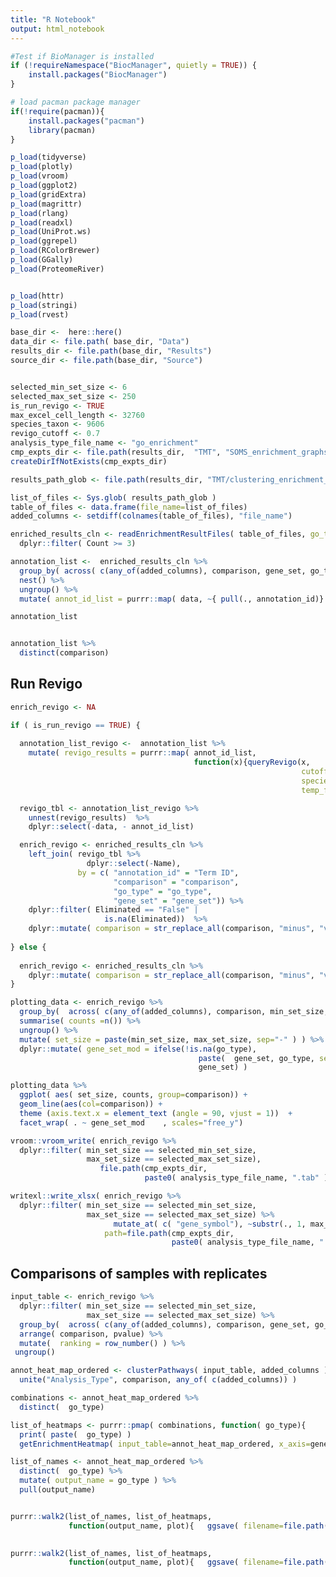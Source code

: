```yaml
---
title: "R Notebook"
output: html_notebook
---
```



```r


#Test if BioManager is installed 
if (!requireNamespace("BiocManager", quietly = TRUE)) {
    install.packages("BiocManager")
}

# load pacman package manager
if(!require(pacman)){
    install.packages("pacman")
    library(pacman)
}

p_load(tidyverse)
p_load(plotly)
p_load(vroom)
p_load(ggplot2)
p_load(gridExtra)
p_load(magrittr)
p_load(rlang)
p_load(readxl)
p_load(UniProt.ws)
p_load(ggrepel)
p_load(RColorBrewer)
p_load(GGally)
p_load(ProteomeRiver)


p_load(httr)
p_load(stringi)
p_load(rvest)
```



```r
base_dir <-  here::here() 
data_dir <- file.path( base_dir, "Data")
results_dir <- file.path(base_dir, "Results")
source_dir <- file.path(base_dir, "Source")



```

```r
selected_min_set_size <- 6
selected_max_set_size <- 250
is_run_revigo <- TRUE
max_excel_cell_length <- 32760
species_taxon <- 9606
revigo_cutoff <- 0.7
analysis_type_file_name <- "go_enrichment"
cmp_expts_dir <- file.path(results_dir,  "TMT", "SOMS_enrichment_graphs", "GO")
createDirIfNotExists(cmp_expts_dir)

results_path_glob <- file.path(results_dir, "TMT/clustering_enrichment_go/Analysis_Results/go_enrichment_table_Analysis_Results.tab")


```

```r
list_of_files <- Sys.glob( results_path_glob ) 
table_of_files <- data.frame(file_name=list_of_files)
added_columns <- setdiff(colnames(table_of_files), "file_name")

```


```r
enriched_results_cln <- readEnrichmentResultFiles( table_of_files, go_type=NA) %>%
  dplyr::filter( Count >= 3)
```




```r
annotation_list <-  enriched_results_cln %>%
  group_by( across( c(any_of(added_columns), comparison, gene_set, go_type) )) %>%
  nest() %>%
  ungroup() %>%
  mutate( annot_id_list = purrr::map( data, ~{ pull(., annotation_id)} )) 

annotation_list


annotation_list %>%
  distinct(comparison)
```


## Run Revigo
```r

enrich_revigo <- NA

if ( is_run_revigo == TRUE) {
  
  annotation_list_revigo <-  annotation_list %>%
    mutate( revigo_results = purrr::map( annot_id_list, 
                                         function(x){queryRevigo(x,
                                                                 cutoff=revigo_cutoff,
                                                                 speciesTaxon = species_taxon,
                                                                 temp_file=NA )})) 

  revigo_tbl <- annotation_list_revigo %>% 
    unnest(revigo_results)  %>%
    dplyr::select(-data, - annot_id_list)

  enrich_revigo <- enriched_results_cln %>%
    left_join( revigo_tbl %>%
                 dplyr::select(-Name), 
               by = c( "annotation_id" = "Term ID",
                       "comparison" = "comparison",
                       "go_type" = "go_type",
                       "gene_set" = "gene_set")) %>%
    dplyr::filter( Eliminated == "False" |
                     is.na(Eliminated))  %>%
    dplyr::mutate( comparison = str_replace_all(comparison, "minus", "vs" ))
  
} else {
  
  enrich_revigo <- enriched_results_cln %>%
    dplyr::mutate( comparison = str_replace_all(comparison, "minus", "vs" ))
}

```


```r
plotting_data <- enrich_revigo %>%
  group_by(  across( c(any_of(added_columns), comparison, min_set_size, max_set_size, gene_set, go_type) ) ) %>%
  summarise( counts =n()) %>%
  ungroup() %>%
  mutate( set_size = paste(min_set_size, max_set_size, sep="-" ) ) %>%
  dplyr::mutate( gene_set_mod = ifelse(!is.na(go_type), 
                                          paste(  gene_set, go_type, sep="-"),
                                          gene_set) ) 

plotting_data %>%
  ggplot( aes( set_size, counts, group=comparison)) +
  geom_line(aes(col=comparison)) + 
  theme (axis.text.x = element_text (angle = 90, vjust = 1))  +
  facet_wrap( . ~ gene_set_mod    , scales="free_y")

```


```r

vroom::vroom_write( enrich_revigo %>%
  dplyr::filter( min_set_size == selected_min_set_size, 
                 max_set_size == selected_max_set_size), 
                    file.path(cmp_expts_dir, 
                              paste0( analysis_type_file_name, ".tab" )))

writexl::write_xlsx( enrich_revigo %>%
  dplyr::filter( min_set_size == selected_min_set_size, 
                 max_set_size == selected_max_set_size) %>%
                       mutate_at( c( "gene_symbol"), ~substr(., 1, max_excel_cell_length)) , 
                     path=file.path(cmp_expts_dir, 
                                    paste0( analysis_type_file_name, ".xlsx" ) ))
```


## Comparisons of samples with replicates
```r
input_table <- enrich_revigo %>%
  dplyr::filter( min_set_size == selected_min_set_size, 
                 max_set_size == selected_max_set_size) %>%
  group_by(  across( c(any_of(added_columns), comparison, gene_set, go_type) )) %>%
  arrange( comparison, pvalue) %>%
  mutate(  ranking = row_number() ) %>%
 ungroup() 

annot_heat_map_ordered <- clusterPathways( input_table, added_columns ) %>%
  unite("Analysis_Type", comparison, any_of( c(added_columns)) )

combinations <- annot_heat_map_ordered %>%
  distinct(  go_type)

list_of_heatmaps <- purrr::pmap( combinations, function( go_type){   
  print( paste(  go_type) )
  getEnrichmentHeatmap( input_table=annot_heat_map_ordered, x_axis=gene_set, input_go_type=go_type, input_plot_title=go_type) } )

list_of_names <- annot_heat_map_ordered %>%
  distinct(  go_type) %>%
  mutate( output_name = go_type ) %>%
  pull(output_name)


purrr::walk2(list_of_names, list_of_heatmaps, 
             function(output_name, plot){   ggsave( filename=file.path(cmp_expts_dir,
                                                                       paste0(analysis_type_file_name, "_", output_name   ,".pdf")) , plot=plot, width = 7, height=7)   }  )

purrr::walk2(list_of_names, list_of_heatmaps, 
             function(output_name, plot){   ggsave( filename=file.path(cmp_expts_dir,
                                                                       paste0(analysis_type_file_name, "_", output_name, ".png")) , plot=plot, width = 7, height=7)   }  )
```


